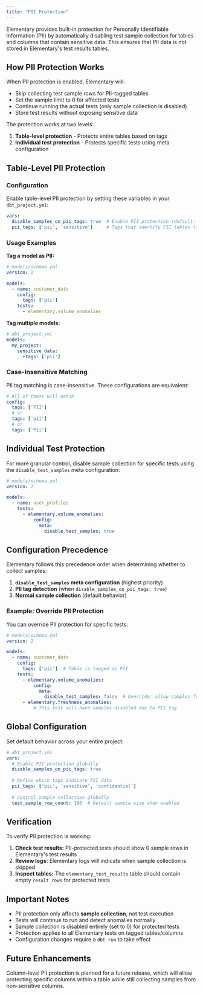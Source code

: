 ```yaml
---
title: "PII Protection"
---
```


Elementary provides built-in protection for Personally Identifiable Information (PII) by automatically disabling test sample collection for tables and columns that contain sensitive data. This ensures that PII data is not stored in Elementary's test results tables.

## How PII Protection Works

When PII protection is enabled, Elementary will:
- Skip collecting test sample rows for PII-tagged tables
- Set the sample limit to 0 for affected tests
- Continue running the actual tests (only sample collection is disabled)
- Store test results without exposing sensitive data

The protection works at two levels:
1. **Table-level protection** - Protects entire tables based on tags
2. **Individual test protection** - Protects specific tests using meta configuration

## Table-Level PII Protection

### Configuration

Enable table-level PII protection by setting these variables in your `dbt_project.yml`:

```yaml
vars:
  disable_samples_on_pii_tags: true  # Enable PII protection (default: false)
  pii_tags: ['pii', 'sensitive']     # Tags that identify PII tables (default: ['pii'])
```

### Usage Examples

**Tag a model as PII:**

```yaml
# models/schema.yml
version: 2

models:
  - name: customer_data
    config:
      tags: ['pii']
    tests:
      - elementary.volume_anomalies
```

**Tag multiple models:**

```yaml
# dbt_project.yml
models:
  my_project:
    sensitive_data:
      +tags: ['pii']
```

### Case-Insensitive Matching

PII tag matching is case-insensitive. These configurations are equivalent:

```yaml
# All of these will match
config:
  tags: ['PII']
  # or
  tags: ['pii']
  # or  
  tags: ['Pii']
```

## Individual Test Protection

For more granular control, disable sample collection for specific tests using the `disable_test_samples` meta configuration:

```yaml
# models/schema.yml
version: 2

models:
  - name: user_profiles
    tests:
      - elementary.volume_anomalies:
          config:
            meta:
              disable_test_samples: true
```

## Configuration Precedence

Elementary follows this precedence order when determining whether to collect samples:

1. **`disable_test_samples` meta configuration** (highest priority)
2. **PII tag detection** (when `disable_samples_on_pii_tags: true`)
3. **Normal sample collection** (default behavior)

### Example: Override PII Protection

You can override PII protection for specific tests:

```yaml
# models/schema.yml
version: 2

models:
  - name: customer_data
    config:
      tags: ['pii']  # Table is tagged as PII
    tests:
      - elementary.volume_anomalies:
          config:
            meta:
              disable_test_samples: false  # Override: allow samples for this test
      - elementary.freshness_anomalies:
          # This test will have samples disabled due to PII tag
```

## Global Configuration

Set default behavior across your entire project:

```yaml
# dbt_project.yml
vars:
  # Enable PII protection globally
  disable_samples_on_pii_tags: true
  
  # Define which tags indicate PII data
  pii_tags: ['pii', 'sensitive', 'confidential']
  
  # Control sample collection globally
  test_sample_row_count: 100  # Default sample size when enabled
```

## Verification

To verify PII protection is working:

1. **Check test results:** PII-protected tests should show 0 sample rows in Elementary's test results
2. **Review logs:** Elementary logs will indicate when sample collection is skipped
3. **Inspect tables:** The `elementary_test_results` table should contain empty `result_rows` for protected tests

## Important Notes

- PII protection only affects **sample collection**, not test execution
- Tests will continue to run and detect anomalies normally
- Sample collection is disabled entirely (set to 0) for protected tests
- Protection applies to all Elementary tests on tagged tables/columns
- Configuration changes require a `dbt run` to take effect

## Future Enhancements

Column-level PII protection is planned for a future release, which will allow protecting specific columns within a table while still collecting samples from non-sensitive columns.
